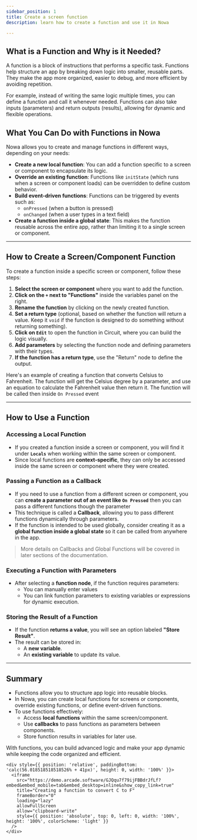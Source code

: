 ```yaml
---
sidebar_position: 1
title: Create a screen function
description: learn how to create a function and use it in Nowa

---
```



## What is a Function and Why is it Needed?

A function is a block of instructions that performs a specific task. Functions help structure an app by breaking down logic into smaller, reusable parts. They make the app more organized, easier to debug, and more efficient by avoiding repetition.

For example, instead of writing the same logic multiple times, you can define a function and call it whenever needed. Functions can also take inputs (parameters) and return outputs (results), allowing for dynamic and flexible operations.

## What You Can Do with Functions in Nowa

Nowa allows you to create and manage functions in different ways, depending on your needs:

- **Create a new local function**: You can add a function specific to a screen or component to encapsulate its logic.
- **Override an existing function**: Functions like `initState` (which runs when a screen or component loads) can be overridden to define custom behavior.
- **Build event-driven functions**: Functions can be triggered by events such as:
    - `onPressed` (when a button is pressed)
    - `onChanged` (when a user types in a text field)
- **Create a function inside a global state**: This makes the function reusable across the entire app, rather than limiting it to a single screen or component.

---

## How to Create a Screen/Component Function

To create a function inside a specific screen or component, follow these steps:

1. **Select the screen or component** where you want to add the function.
2. **Click on the `+` next to "Functions"** inside the variables panel on the right.
3. **Rename the function** by clicking on the newly created function.
4. **Set a return type** (optional, based on whether the function will return a value. Keep it `void` if the function is designed to do something without returning something).
5. **Click on `Edit`** to open the function in Circuit, where you can build the logic visually.
6. **Add parameters** by selecting the function node and defining parameters with their types.
7. **If the function has a return type**, use the "Return" node to define the output.

Here's an example of creating a function that converts Celsius to Fahrenheit. The function will get the Celsius degree by a parameter, and use an equation to calculate the Fahrenheit value then return it. The function will be called then inside `On Pressed` event

---

## How to Use a Function

### Accessing a Local Function

- If you created a function inside a screen or component, you will find it under **`Locals`** when working within the same screen or component.
- Since local functions are **context-specific**, they can only be accessed inside the same screen or component where they were created.

### Passing a Function as a Callback

- If you need to use a function from a different screen or component, you can **create a parameter out of an event like `On Pressed`** then you can pass a different functions though the parameter
- This technique is called a **Callback**, allowing you to pass different functions dynamically through parameters.
- If the function is intended to be used globally, consider creating it as a **global function inside a global state** so it can be called from anywhere in the app.

> More details on Callbacks and Global Functions will be covered in later sections of the documentation.

### Executing a Function with Parameters

- After selecting a **function node**, if the function requires parameters:
    - You can manually enter values 
    - You can link function parameters to existing variables or expressions for dynamic execution.

### Storing the Result of a Function

- If the function **returns a value**, you will see an option labeled **"Store Result"**.
- The result can be stored in:
    - A **new variable**.
    - An **existing variable** to update its value.


---

## Summary

- Functions allow you to structure app logic into reusable blocks.
- In Nowa, you can create local functions for screens or components, override existing functions, or define event-driven functions.
- To use functions effectively:
    - Access **local functions** within the same screen/component.
    - Use **callbacks** to pass functions as parameters between components.
    - Store function results in variables for later use.

With functions, you can build advanced logic and make your app dynamic while keeping the code organized and efficient.

    <div style={{ position: 'relative', paddingBottom: 'calc(56.018518518518526% + 41px)', height: 0, width: '100%' }}>
      <iframe
        src="https://demo.arcade.software/GJQqu7f79ijFBBdrJfLf?embed&embed_mobile=tab&embed_desktop=inline&show_copy_link=true"
        title="Creating a function to convert C to F"
        frameBorder="0"
        loading="lazy"
        allowFullScreen
        allow="clipboard-write"
        style={{ position: 'absolute', top: 0, left: 0, width: '100%', height: '100%', colorScheme: 'light' }}
      />
    </div>



